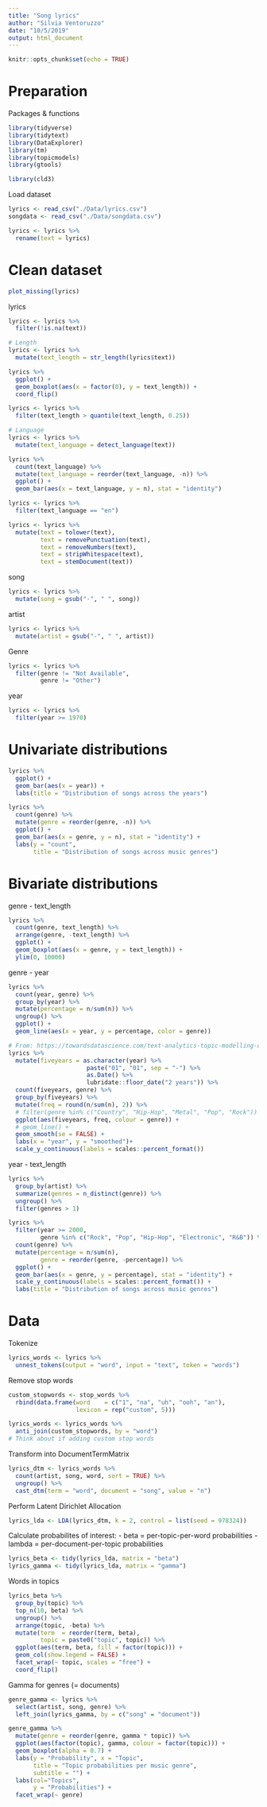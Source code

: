 ```yaml
---
title: "Song lyrics"
author: "Silvia Ventoruzzo"
date: "10/5/2019"
output: html_document
---
```


```r
knitr::opts_chunk$set(echo = TRUE)
```

# Preparation

Packages & functions
```r
library(tidyverse)
library(tidytext)
library(DataExplorer)
library(tm)
library(topicmodels)
library(gtools)

library(cld3)
```

Load dataset
```r
lyrics <- read_csv("./Data/lyrics.csv")
songdata <- read_csv("./Data/songdata.csv")

lyrics <- lyrics %>%
  rename(text = lyrics)
```

# Clean dataset
```r
plot_missing(lyrics)
```

lyrics
```r
lyrics <- lyrics %>%
  filter(!is.na(text))

# Length
lyrics <- lyrics %>%
  mutate(text_length = str_length(lyrics$text))

lyrics %>%
  ggplot() +
  geom_boxplot(aes(x = factor(0), y = text_length)) +
  coord_flip()

lyrics <- lyrics %>%
  filter(text_length > quantile(text_length, 0.25))

# Language
lyrics <- lyrics %>%
  mutate(text_language = detect_language(text))

lyrics %>%
  count(text_language) %>%
  mutate(text_language = reorder(text_language, -n)) %>%
  ggplot() +
  geom_bar(aes(x = text_language, y = n), stat = "identity")

lyrics <- lyrics %>%
  filter(text_language == "en")

lyrics <- lyrics %>%
  mutate(text = tolower(text),
         text = removePunctuation(text),
         text = removeNumbers(text),
         text = stripWhitespace(text),
         text = stemDocument(text))
```

song

```r
lyrics <- lyrics %>%
  mutate(song = gsub("-", " ", song))
```

artist

```r
lyrics <- lyrics %>%
  mutate(artist = gsub("-", " ", artist))
```

Genre
```r
lyrics <- lyrics %>%
  filter(genre != "Not Available",
         genre != "Other")
```

year
```r
lyrics <- lyrics %>%
  filter(year >= 1970)
```

# Univariate distributions
```r
lyrics %>%
  ggplot() +
  geom_bar(aes(x = year)) +
  labs(title = "Distribution of songs across the years")

lyrics %>%
  count(genre) %>%
  mutate(genre = reorder(genre, -n)) %>%
  ggplot() +
  geom_bar(aes(x = genre, y = n), stat = "identity") +
  labs(y = "count", 
       title = "Distribution of songs across music genres")
```

# Bivariate distributions

genre - text_length
```r
lyrics %>%
  count(genre, text_length) %>%
  arrange(genre, -text_length) %>%
  ggplot() +
  geom_boxplot(aes(x = genre, y = text_length)) +
  ylim(0, 10000)
```

genre - year
```r
lyrics %>%
  count(year, genre) %>%
  group_by(year) %>%
  mutate(percentage = n/sum(n)) %>%
  ungroup() %>%
  ggplot() +
  geom_line(aes(x = year, y = percentage, color = genre))

# From: https://towardsdatascience.com/text-analytics-topic-modelling-on-music-genres-song-lyrics-deb82c86caa2
lyrics %>% 
  mutate(fiveyears = as.character(year) %>%
                      paste("01", "01", sep = "-") %>%
                      as.Date() %>%
                      lubridate::floor_date("2 years")) %>%
  count(fiveyears, genre) %>% 
  group_by(fiveyears) %>%
  mutate(freq = round(n/sum(n), 2)) %>% 
  # filter(genre %in% c("Country", "Hip-Hop", "Metal", "Pop", "Rock")) %>% 
  ggplot(aes(fiveyears, freq, colour = genre)) +
  # geom_line() +
  geom_smooth(se = FALSE) +
  labs(x = "year", y = "smoothed")+
  scale_y_continuous(labels = scales::percent_format()) 
```

year - text_length
```r
lyrics %>%
  group_by(artist) %>%
  summarize(genres = n_distinct(genre)) %>%
  ungroup() %>%
  filter(genres > 1)

lyrics %>%
  filter(year >= 2000,
         genre %in% c("Rock", "Pop", "Hip-Hop", "Electronic", "R&B")) %>%
  count(genre) %>%
  mutate(percentage = n/sum(n),
         genre = reorder(genre, -percentage)) %>%
  ggplot() +
  geom_bar(aes(x = genre, y = percentage), stat = "identity") +
  scale_y_continuous(labels = scales::percent_format()) +
  labs(title = "Distribution of songs across music genres")

```




# Data

Tokenize
```r
lyrics_words <- lyrics %>%
  unnest_tokens(output = "word", input = "text", token = "words")
```

Remove stop words
```r
custom_stopwords <- stop_words %>%
  rbind(data.frame(word    = c("1", "na", "uh", "ooh", "an"),
                   lexicon = rep("custom", 5)))

lyrics_words <- lyrics_words %>%
  anti_join(custom_stopwords, by = "word")
# Think about if adding custom stop words
```

Transform into DocumentTermMatrix
```r
lyrics_dtm <- lyrics_words %>%
  count(artist, song, word, sort = TRUE) %>%
  ungroup() %>%
  cast_dtm(term = "word", document = "song", value = "n")
```

Perform Latent Dirichlet Allocation
```r
lyrics_lda <- LDA(lyrics_dtm, k = 2, control = list(seed = 978324))
```

Calculate probabilites of interest:
- beta = per-topic-per-word probabilities
- lambda = per-document-per-topic probabilities
```r
lyrics_beta <- tidy(lyrics_lda, matrix = "beta")
lyrics_gamma <- tidy(lyrics_lda, matrix = "gamma")
```

Words in topics
```r
lyrics_beta %>%
  group_by(topic) %>%
  top_n(10, beta) %>%
  ungroup() %>%
  arrange(topic, -beta) %>%
  mutate(term  = reorder(term, beta),
         topic = paste0("topic", topic)) %>%
  ggplot(aes(term, beta, fill = factor(topic))) +
  geom_col(show.legend = FALSE) +
  facet_wrap(~ topic, scales = "free") +
  coord_flip()
```

Gamma for genres (= documents)
```r
genre_gamma <- lyrics %>%
  select(artist, song, genre) %>%
  left_join(lyrics_gamma, by = c("song" = "document"))

genre_gamma %>%
  mutate(genre = reorder(genre, gamma * topic)) %>%
  ggplot(aes(factor(topic), gamma, colour = factor(topic))) +
  geom_boxplot(alpha = 0.7) +
  labs(y = "Probability", x = "Topic", 
       title = "Topic probabilities per music genre", 
       subtitle = "") +
  labs(col="Topics",
       y = "Probabilities") +
  facet_wrap(~ genre)
```